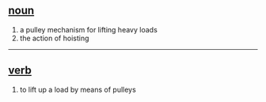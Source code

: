 == [[noun]] ==
# a pulley mechanism for lifting heavy loads
# the action of hoisting

----

==[[verb]] ==
# to lift up a load by means of pulleys